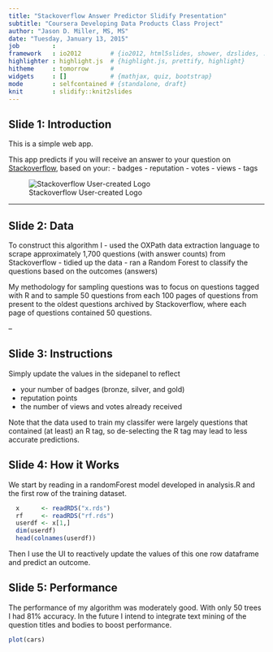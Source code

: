 ```yaml
---
title: "Stackoverflow Answer Predictor Slidify Presentation"
subtitle: "Coursera Developing Data Products Class Project"
author: "Jason D. Miller, MS, MS"
date: "Tuesday, January 13, 2015"
job         : 
framework   : io2012        # {io2012, html5slides, shower, dzslides, ...}
highlighter : highlight.js  # {highlight.js, prettify, highlight}
hitheme     : tomorrow      # 
widgets     : []            # {mathjax, quiz, bootstrap}
mode        : selfcontained # {standalone, draft}
knit        : slidify::knit2slides
---
```


## Slide 1: Introduction

This is a simple web app.

This app predicts if you will receive an answer to your question on [Stackoverflow](http://stackoverflow.com), based on your: 
- badges
- reputation
- votes
- views
- tags

![Stackoverflow User-created Logo](http://www.userlogos.org/files/logos/pek/stackoverflow.png)

---

## Slide 2:  Data

To construct this algorithm I 
- used the OXPath data extraction language to scrape approximately 1,700 questions (with answer counts) from Stackoverflow
- tidied up the data 
- ran a Random Forest to classify the questions based on the outcomes (answers) 

My methodology for sampling questions was to focus on questions tagged with R and to sample 50 questions from each 100 pages of questions from present to the oldest questions archived by Stackoverflow, where each page of questions contained 50 questions. 

-- 

## Slide 3: Instructions

Simply update the values in the sidepanel to reflect 

- your number of badges (bronze, silver, and gold)
- reputation points
- the number of views and votes already received

Note that the data used to train my classifer were largely questions that contained (at least) an R tag, so de-selecting the R tag may lead to less accurate predictions.


## Slide 4: How it Works

We start by reading in a randomForest model developed in analysis.R and the first row of the training dataset.
```r
  x      <- readRDS("x.rds")
  rf     <- readRDS("rf.rds")
  userdf <- x[1,]
  dim(userdf)
  head(colnames(userdf))
```

Then I use the UI to reactively update the values of this one row dataframe and predict an outcome.

## Slide 5: Performance

The performance of my algorithm was moderately good. With only 50 trees I had 81% accuracy. In the future I intend to integrate text mining of the question titles and bodies to boost performance.

```r
plot(cars)
```